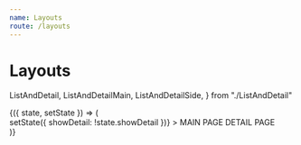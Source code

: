 ```yaml
---
name: Layouts
route: /layouts
---
```



# Layouts

  ListAndDetail,
  ListAndDetailMain,
  ListAndDetailSide,
} from "./ListAndDetail"

<Playground>
  <State initial={{ showDetail: false }}>
    {({ state, setState }) => (
      <div
        style={{
          position: "relative",
          height: 500,
          width: 360,
          overflow: "hidden",
          margin: "0 auto",
          boxShadow: "0 0 9px 1px #33333344",
        }}
        onClick={() => setState({ showDetail: !state.showDetail })}
      >
        <ListAndDetail showDetail={state.showDetail}>
          <ListAndDetailMain>MAIN PAGE</ListAndDetailMain>
          <ListAndDetailSide>DETAIL PAGE</ListAndDetailSide>
        </ListAndDetail>
      </div>
    )}
  </State>
</Playground>
